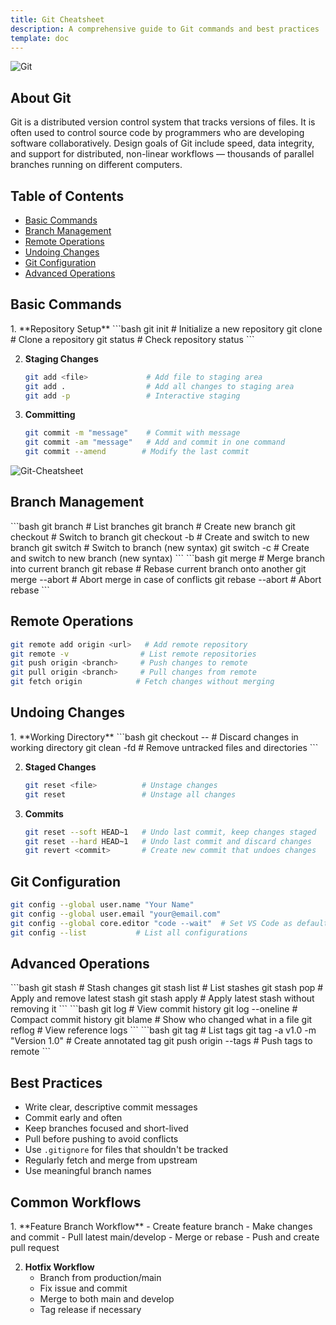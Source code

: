 ```yaml
---
title: Git Cheatsheet
description: A comprehensive guide to Git commands and best practices
template: doc
---
```



![Git](/srcgit-port.jpeg)

## About Git

Git is a distributed version control system that tracks versions of files. It is often used to control source code by programmers who are developing software collaboratively. Design goals of Git include speed, data integrity, and support for distributed, non-linear workflows — thousands of parallel branches running on different computers.

## Table of Contents

- [Basic Commands](#basic-commands)
- [Branch Management](#branch-management)
- [Remote Operations](#remote-operations)
- [Undoing Changes](#undoing-changes)
- [Git Configuration](#git-configuration)
- [Advanced Operations](#advanced-operations)

## Basic Commands

<Steps>
1. **Repository Setup**
   ```bash
   git init                    # Initialize a new repository
   git clone <url>            # Clone a repository
   git status                 # Check repository status
   ```

2. **Staging Changes**
   ```bash
   git add <file>             # Add file to staging area
   git add .                  # Add all changes to staging area
   git add -p                 # Interactive staging
   ```

3. **Committing**
   ```bash
   git commit -m "message"    # Commit with message
   git commit -am "message"   # Add and commit in one command
   git commit --amend        # Modify the last commit
   ```
</Steps>

![Git-Cheatsheet](/src/git-cs.png)

## Branch Management

<Tabs>
  <TabItem label="Creating & Switching">
    ```bash
    git branch                # List branches
    git branch <name>         # Create new branch
    git checkout <branch>     # Switch to branch
    git checkout -b <branch>  # Create and switch to new branch
    git switch <branch>       # Switch to branch (new syntax)
    git switch -c <branch>    # Create and switch to new branch (new syntax)
    ```
  </TabItem>

  <TabItem label="Merging">
    ```bash
    git merge <branch>        # Merge branch into current branch
    git rebase <branch>       # Rebase current branch onto another
    git merge --abort         # Abort merge in case of conflicts
    git rebase --abort        # Abort rebase
    ```
  </TabItem>
</Tabs>

## Remote Operations

```bash
git remote add origin <url>   # Add remote repository
git remote -v                # List remote repositories
git push origin <branch>     # Push changes to remote
git pull origin <branch>     # Pull changes from remote
git fetch origin            # Fetch changes without merging
```

## Undoing Changes

<Steps>
1. **Working Directory**
   ```bash
   git checkout -- <file>     # Discard changes in working directory
   git clean -fd             # Remove untracked files and directories
   ```

2. **Staged Changes**
   ```bash
   git reset <file>          # Unstage changes
   git reset                 # Unstage all changes
   ```

3. **Commits**
   ```bash
   git reset --soft HEAD~1   # Undo last commit, keep changes staged
   git reset --hard HEAD~1   # Undo last commit and discard changes
   git revert <commit>       # Create new commit that undoes changes
   ```
</Steps>

## Git Configuration

```bash
git config --global user.name "Your Name"
git config --global user.email "your@email.com"
git config --global core.editor "code --wait"  # Set VS Code as default editor
git config --list           # List all configurations
```

## Advanced Operations

<Tabs>
  <TabItem label="Stashing">
    ```bash
    git stash                # Stash changes
    git stash list          # List stashes
    git stash pop           # Apply and remove latest stash
    git stash apply         # Apply latest stash without removing it
    ```
  </TabItem>

  <TabItem label="History">
    ```bash
    git log                  # View commit history
    git log --oneline       # Compact commit history
    git blame <file>        # Show who changed what in a file
    git reflog              # View reference logs
    ```
  </TabItem>

  <TabItem label="Tags">
    ```bash
    git tag                  # List tags
    git tag -a v1.0 -m "Version 1.0"  # Create annotated tag
    git push origin --tags   # Push tags to remote
    ```
  </TabItem>
</Tabs>

## Best Practices

- Write clear, descriptive commit messages
- Commit early and often
- Keep branches focused and short-lived
- Pull before pushing to avoid conflicts
- Use `.gitignore` for files that shouldn't be tracked
- Regularly fetch and merge from upstream
- Use meaningful branch names

## Common Workflows

<Steps>
1. **Feature Branch Workflow**
   - Create feature branch
   - Make changes and commit
   - Pull latest main/develop
   - Merge or rebase
   - Push and create pull request

2. **Hotfix Workflow**
   - Branch from production/main
   - Fix issue and commit
   - Merge to both main and develop
   - Tag release if necessary
</Steps>